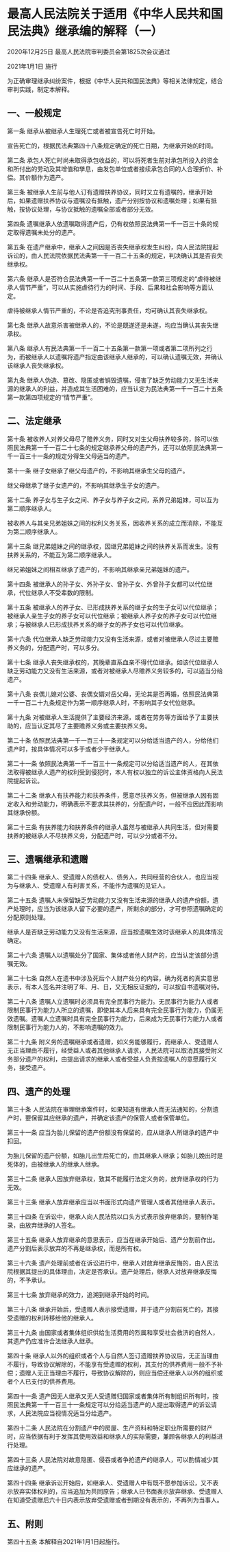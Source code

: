 # 最高人民法院关于适用《中华人民共和国民法典》继承编的解释（一）

2020年12月25日 最高人民法院审判委员会第1825次会议通过

2021年1月1日 施行

  

为正确审理继承纠纷案件，根据《中华人民共和国民法典》等相关法律规定，结合审判实践，制定本解释。

## 一、一般规定

第一条 继承从被继承人生理死亡或者被宣告死亡时开始。

宣告死亡的，根据民法典第四十八条规定确定的死亡日期，为继承开始的时间。

第二条 承包人死亡时尚未取得承包收益的，可以将死者生前对承包所投入的资金和所付出的劳动及其增值和孳息，由发包单位或者接续承包合同的人合理折价、补偿。其价额作为遗产。

第三条 被继承人生前与他人订有遗赠扶养协议，同时又立有遗嘱的，继承开始后，如果遗赠扶养协议与遗嘱没有抵触，遗产分别按协议和遗嘱处理；如果有抵触，按协议处理，与协议抵触的遗嘱全部或者部分无效。

第四条 遗嘱继承人依遗嘱取得遗产后，仍有权依照民法典第一千一百三十条的规定取得遗嘱未处分的遗产。

第五条 在遗产继承中，继承人之间因是否丧失继承权发生纠纷，向人民法院提起诉讼的，由人民法院依据民法典第一千一百二十五条的规定，判决确认其是否丧失继承权。

第六条 继承人是否符合民法典第一千一百二十五条第一款第三项规定的“虐待被继承人情节严重”，可以从实施虐待行为的时间、手段、后果和社会影响等方面认定。

虐待被继承人情节严重的，不论是否追究刑事责任，均可确认其丧失继承权。

第七条 继承人故意杀害被继承人的，不论是既遂还是未遂，均应当确认其丧失继承权。

第八条 继承人有民法典第一千一百二十五条第一款第一项或者第二项所列之行为，而被继承人以遗嘱将遗产指定由该继承人继承的，可以确认遗嘱无效，并确认该继承人丧失继承权。

第九条 继承人伪造、篡改、隐匿或者销毁遗嘱，侵害了缺乏劳动能力又无生活来源的继承人的利益，并造成其生活困难的，应当认定为民法典第一千一百二十五条第一款第四项规定的“情节严重”。

## 二、法定继承

第十条 被收养人对养父母尽了赡养义务，同时又对生父母扶养较多的，除可以依照民法典第一千一百二十七条的规定继承养父母的遗产外，还可以依照民法典第一千一百三十一条的规定分得生父母适当的遗产。

第十一条 继子女继承了继父母遗产的，不影响其继承生父母的遗产。

继父母继承了继子女遗产的，不影响其继承生子女的遗产。

第十二条 养子女与生子女之间、养子女与养子女之间，系养兄弟姐妹，可以互为第二顺序继承人。

被收养人与其亲兄弟姐妹之间的权利义务关系，因收养关系的成立而消除，不能互为第二顺序继承人。

第十三条 继兄弟姐妹之间的继承权，因继兄弟姐妹之间的扶养关系而发生。没有扶养关系的，不能互为第二顺序继承人。

继兄弟姐妹之间相互继承了遗产的，不影响其继承亲兄弟姐妹的遗产。

第十四条 被继承人的孙子女、外孙子女、曾孙子女、外曾孙子女都可以代位继承，代位继承人不受辈数的限制。

第十五条 被继承人的养子女、已形成扶养关系的继子女的生子女可以代位继承；被继承人亲生子女的养子女可以代位继承；被继承人养子女的养子女可以代位继承；与被继承人已形成扶养关系的继子女的养子女也可以代位继承。

第十六条 代位继承人缺乏劳动能力又没有生活来源，或者对被继承人尽过主要赡养义务的，分配遗产时，可以多分。

第十七条 继承人丧失继承权的，其晚辈直系血亲不得代位继承。如该代位继承人缺乏劳动能力又没有生活来源，或者对被继承人尽赡养义务较多的，可以适当分给遗产。

第十八条 丧偶儿媳对公婆、丧偶女婿对岳父母，无论其是否再婚，依照民法典第一千一百二十九条规定作为第一顺序继承人时，不影响其子女代位继承。

第十九条 对被继承人生活提供了主要经济来源，或者在劳务等方面给予了主要扶助的，应当认定其尽了主要赡养义务或主要扶养义务。

第二十条 依照民法典第一千一百三十一条规定可以分给适当遗产的人，分给他们遗产时，按具体情况可以多于或者少于继承人。

第二十一条 依照民法典第一千一百三十一条规定可以分给适当遗产的人，在其依法取得被继承人遗产的权利受到侵犯时，本人有权以独立的诉讼主体资格向人民法院提起诉讼。

第二十二条 继承人有扶养能力和扶养条件，愿意尽扶养义务，但被继承人因有固定收入和劳动能力，明确表示不要求其扶养的，分配遗产时，一般不应因此而影响其继承份额。

第二十三条 有扶养能力和扶养条件的继承人虽然与被继承人共同生活，但对需要扶养的被继承人不尽扶养义务，分配遗产时，可以少分或者不分。

## 三、遗嘱继承和遗赠

第二十四条 继承人、受遗赠人的债权人、债务人，共同经营的合伙人，也应当视为与继承人、受遗赠人有利害关系，不能作为遗嘱的见证人。

第二十五条 遗嘱人未保留缺乏劳动能力又没有生活来源的继承人的遗产份额，遗产处理时，应当为该继承人留下必要的遗产，所剩余的部分，才可参照遗嘱确定的分配原则处理。

继承人是否缺乏劳动能力又没有生活来源，应当按遗嘱生效时该继承人的具体情况确定。

第二十六条 遗嘱人以遗嘱处分了国家、集体或者他人财产的，应当认定该部分遗嘱无效。

第二十七条 自然人在遗书中涉及死后个人财产处分的内容，确为死者的真实意思表示，有本人签名并注明了年、月、日，又无相反证据的，可以按自书遗嘱对待。

第二十八条 遗嘱人立遗嘱时必须具有完全民事行为能力。无民事行为能力人或者限制民事行为能力人所立的遗嘱，即使其本人后来具有完全民事行为能力，仍属无效遗嘱。遗嘱人立遗嘱时具有完全民事行为能力，后来成为无民事行为能力人或者限制民事行为能力人的，不影响遗嘱的效力。

第二十九条 附义务的遗嘱继承或者遗赠，如义务能够履行，而继承人、受遗赠人无正当理由不履行，经受益人或者其他继承人请求，人民法院可以取消其接受附义务部分遗产的权利，由提出请求的继承人或者受益人负责按遗嘱人的意愿履行义务，接受遗产。

## 四、遗产的处理

第三十条 人民法院在审理继承案件时，如果知道有继承人而无法通知的，分割遗产时，要保留其应继承的遗产，并确定该遗产的保管人或者保管单位。

第三十一条 应当为胎儿保留的遗产份额没有保留的，应从继承人所继承的遗产中扣回。

为胎儿保留的遗产份额，如胎儿出生后死亡的，由其继承人继承；如胎儿娩出时是死体的，由被继承人的继承人继承。

第三十二条 继承人因放弃继承权，致其不能履行法定义务的，放弃继承权的行为无效。

第三十三条 继承人放弃继承应当以书面形式向遗产管理人或者其他继承人表示。

第三十四条 在诉讼中，继承人向人民法院以口头方式表示放弃继承的，要制作笔录，由放弃继承的人签名。

第三十五条 继承人放弃继承的意思表示，应当在继承开始后、遗产分割前作出。遗产分割后表示放弃的不再是继承权，而是所有权。

第三十六条 遗产处理前或者在诉讼进行中，继承人对放弃继承反悔的，由人民法院根据其提出的具体理由，决定是否承认。遗产处理后，继承人对放弃继承反悔的，不予承认。

第三十七条 放弃继承的效力，追溯到继承开始的时间。

第三十八条 继承开始后，受遗赠人表示接受遗赠，并于遗产分割前死亡的，其接受遗赠的权利转移给他的继承人。

第三十九条 由国家或者集体组织供给生活费用的烈属和享受社会救济的自然人，其遗产仍应准许合法继承人继承。

第四十条 继承人以外的组织或者个人与自然人签订遗赠扶养协议后，无正当理由不履行，导致协议解除的，不能享有受遗赠的权利，其支付的供养费用一般不予补偿；遗赠人无正当理由不履行，导致协议解除的，则应当偿还继承人以外的组织或者个人已支付的供养费用。

第四十一条 遗产因无人继承又无人受遗赠归国家或者集体所有制组织所有时，按照民法典第一千一百三十一条规定可以分给适当遗产的人提出取得遗产的诉讼请求，人民法院应当视情况适当分给遗产。

第四十二条 人民法院在分割遗产中的房屋、生产资料和特定职业所需要的财产时，应当依据有利于发挥其使用效益和继承人的实际需要，兼顾各继承人的利益进行处理。

第四十三条 人民法院对故意隐匿、侵吞或者争抢遗产的继承人，可以酌情减少其应继承的遗产。

第四十四条 继承诉讼开始后，如继承人、受遗赠人中有既不愿参加诉讼，又不表示放弃实体权利的，应当追加为共同原告；继承人已书面表示放弃继承、受遗赠人在知道受遗赠后六十日内表示放弃受遗赠或者到期没有表示的，不再列为当事人。

## 五、附则

第四十五条 本解释自2021年1月1日起施行。